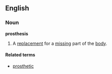 ==English==

===Noun===
'''prosthesis'''
# A [[replace]]ment for a [[missing]] part of the [[body]].

====Related terms====
*[[prosthetic]]